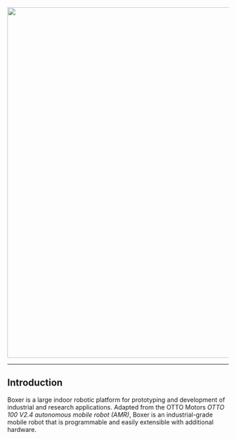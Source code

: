 <center>
  <img src="/img/robot_boxer_1.png" width="800" />
</center>

----

## Introduction

Boxer is a large indoor robotic platform for prototyping and development of industrial and research applications.
Adapted from the OTTO Motors _OTTO 100 V2.4 autonomous mobile robot (AMR)_,
Boxer is an industrial-grade mobile robot that is programmable and easily extensible with additional hardware.
